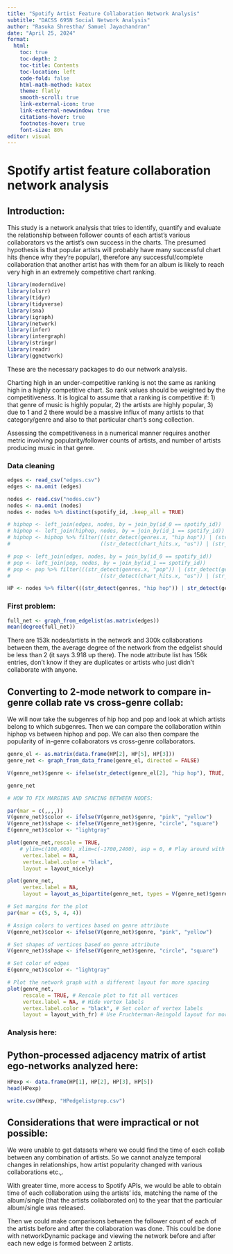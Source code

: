 ```yaml
---
title: "Spotify Artist Feature Collaboration Network Analysis"
subtitle: "DACSS 695N Social Network Analysis"
author: "Rasuka Shrestha/ Samuel Jayachandran"
date: "April 25, 2024"
format: 
  html:
    toc: true
    toc-depth: 2
    toc-title: Contents
    toc-location: left
    code-fold: false
    html-math-method: katex
    theme: flatly
    smooth-scroll: true
    link-external-icon: true
    link-external-newwindow: true
    citations-hover: true
    footnotes-hover: true
    font-size: 80%
editor: visual
---
```


# Spotify artist feature collaboration network analysis

## Introduction:

This study is a network analysis that tries to identify, quantify and evaluate the relationship between follower counts of each artist's various collaborators vs the artist's own success in the charts. The presumed hypothesis is that popular artists will probably have many successful chart hits (hence why they're popular), therefore any successful/complete collaboration that another artist has with them for an album is likely to reach very high in an extremely competitive chart ranking.

```r
library(moderndive)
library(olsrr)
library(tidyr)
library(tidyverse)
library(sna)
library(igraph)
library(network)
library(infer)
library(intergraph)
library(stringr)
library(readr)
library(ggnetwork)
```

These are the necessary packages to do our network analysis.

Charting high in an under-competitive ranking is not the same as ranking high in a highly competitive chart. So rank values should be weighted by the competitiveness. It is logical to assume that a ranking is competitive if: 1) that genre of music is highly popular, 2) the artists are highly popular, 3) due to 1 and 2 there would be a massive influx of many artists to that category/genre and also to that particular chart's song collection.

Assessing the competitiveness in a numerical manner requires another metric involving popularity/follower counts of artists, and number of artists producing music in that genre.

### Data cleaning

```r
edges <- read_csv("edges.csv")
edges <- na.omit (edges)

nodes <- read.csv("nodes.csv")
nodes <- na.omit (nodes)
nodes <- nodes %>% distinct(spotify_id, .keep_all = TRUE)

# hiphop <- left_join(edges, nodes, by = join_by(id_0 == spotify_id))
# hiphop <- left_join(hiphop, nodes, by = join_by(id_1 == spotify_id))
# hiphop <- hiphop %>% filter(((str_detect(genres.x, "hip hop")) | (str_detect(genres.y, "hip hop"))) &
#                             ((str_detect(chart_hits.x, "us")) | (str_detect(chart_hits.y, "us"))))

# pop <- left_join(edges, nodes, by = join_by(id_0 == spotify_id))
# pop <- left_join(pop, nodes, by = join_by(id_1 == spotify_id))
# pop <- pop %>% filter(((str_detect(genres.x, "pop")) | (str_detect(genres.y, "pop"))) &
#                             ((str_detect(chart_hits.x, "us")) | (str_detect(chart_hits.y, "us"))))

HP <- nodes %>% filter(((str_detect(genres, "hip hop")) | str_detect(genres, "pop")) & (str_detect(chart_hits, "us")))

```

### First problem:

```r
full_net <- graph_from_edgelist(as.matrix(edges))
mean(degree(full_net))
```

There are 153k nodes/artists in the network and 300k collaborations between them, the average degree of the network from the edgelist should be less than 2 (it says 3.918 up there). The node attribute list has 156k entries, don't know if they are duplicates or artists who just didn't collaborate with anyone.

## Converting to 2-mode network to compare in-genre collab rate vs cross-genre collab:

We will now take the subgenres of hip hop and pop and look at which artists belong to which subgenres. Then we can compare the collaboration within hiphop vs between hiphop and pop. We can also then compare the popularity of in-genre collaborators vs cross-genre collaborators.

```r
genre_el <- as.matrix(data.frame(HP[2], HP[5], HP[3]))
genre_net <- graph_from_data_frame(genre_el, directed = FALSE)

V(genre_net)$genre <- ifelse(str_detect(genre_el[2], "hip hop"), TRUE, FALSE)

genre_net
```

```r
# HOW TO FIX MARGINS AND SPACING BETWEEN NODES:

par(mar = c(,,,,))
V(genre_net)$color <- ifelse(V(genre_net)$genre, "pink", "yellow")
V(genre_net)$shape <- ifelse(V(genre_net)$genre, "circle", "square")
E(genre_net)$color <- "lightgray"

plot(genre_net,rescale = TRUE,
    # ylim=c(100,400), xlim=c(-1700,2400), asp = 0, # Play around with the ylim and xlim numbers here for aesthetics please
     vertex.label = NA,
     vertex.label.color = "black",
     layout = layout_nicely)

plot(genre_net,
     vertex.label = NA,
     layout = layout_as_bipartite(genre_net, types = V(genre_net)$genre))

```
```r
# Set margins for the plot
par(mar = c(5, 5, 4, 4))

# Assign colors to vertices based on genre attribute
V(genre_net)$color <- ifelse(V(genre_net)$genre, "pink", "yellow")

# Set shapes of vertices based on genre attribute
V(genre_net)$shape <- ifelse(V(genre_net)$genre, "circle", "square")

# Set color of edges
E(genre_net)$color <- "lightgray"

# Plot the network graph with a different layout for more spacing
plot(genre_net,
     rescale = TRUE, # Rescale plot to fit all vertices
     vertex.label = NA, # Hide vertex labels
     vertex.label.color = "black", # Set color of vertex labels
     layout = layout_with_fr) # Use Fruchterman-Reingold layout for more spacing

```

### Analysis here:

## Python-processed adjacency matrix of artist ego-networks analyzed here:

```r

HPexp <- data.frame(HP[1], HP[2], HP[3], HP[5])
head(HPexp)

write.csv(HPexp, "HPedgelistprep.csv")
```

## Considerations that were impractical or not possible:

We were unable to get datasets where we could find the time of each collab between any combination of artists. So we cannot analyze temporal changes in relationships, how artist popularity changed with various collaborations etc.,.

With greater time, more access to Spotify APIs, we would be able to obtain time of each collaboration using the artists' ids, matching the name of the album/single (that the artists collaborated on) to the year that the particular album/single was released.

Then we could make comparisons between the follower count of each of the artists before and after the collaboration was done. This could be done with networkDynamic package and viewing the network before and after each new edge is formed between 2 artists.
